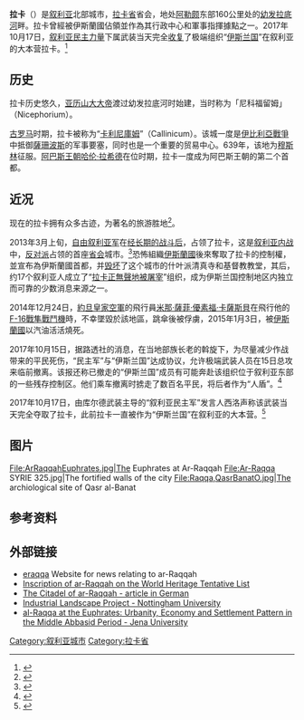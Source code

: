 {{Infobox settlement
|name = 拉卡
|settlement_type        = 城市
|official_name          = 
|other_name             = 
|native_name            = الرقة 
|nickname               = 
|motto                  =
|image_skyline          = ArRaqqahRoofTops.jpg 
|imagesize              = 300px
|image_caption          =

|pushpin_map = Syria
|pushpin_label_position =bottom
|pushpin_map_caption =在叙利亚的位置
|pushpin_mapsize        =250
<!-- Location ------------------>
|subdivision_type       = 国家
|subdivision_name       = {{Flag|Syria}}
|subdivision_type1      = [[叙利亚行政区划|省]]
|subdivision_name1      = [[拉卡省|拉卡省]]
|subdivision_type2      = [[区_(叙利亚)|区]]
|subdivision_name2      = [[拉卡区|拉卡区]]
|subdivision_type3      = 
|subdivision_name3      = 

<!-- Area    --------------------->
| parts_type            = [[实际控制|实际控制]]
| parts_style           = para
| p1                    = [[File:_Flag_of_Syrian_Democratic_Forces.svg|25px]] [[敘利亞民主力量|敘利亞民主力量]]（截至2018年9月）

<!-- Politics ----------------->
|government_footnotes   =
|government_type        =
|leader_title           =
|leader_name            =
|leader_title1          =  <!-- for places with, say, both a mayor and a city manager -->
|leader_name1           =
|leader_title2          =
|leader_name2           =
|established_title      =  <!-- Settled -->
|established_date       = 
|established_title2     =  <!-- Incorporated (town) -->
|established_date2      = 
|established_title3     =  <!-- Incorporated (city) -->
|established_date3      =
<!-- Area    --------------------->
|unit_pref                = Metric <!--Enter: Imperial, if Imperial (metric) is desired-->
|area_footnotes           =
|area_total_km2           = <!-- ALL fields dealing with a measurements are subject to automatic unit conversion-->
|area_land_km2            = <!--See table @ Template:Infobox Settlement for details on automatic unit conversion-->
|area_water_km2           =
|area_total_sq_mi         =
|area_land_sq_mi          =
|area_water_sq_mi         =
|area_water_percent       =
|area_urban_km2           =
|area_urban_sq_mi         =

<!-- Population   ----------------------->
|population_as_of               =2008年估計
|population_footnotes           =
|population_note                =
|population_total               =191,784
|population_density_km2         =
|population_density_sq_mi       =

<!-- General information  --------------->
|timezone               = [[欧洲东部时间|EET]]
|utc_offset             = +2
|timezone_DST           = +3
|utc_offset_DST         = 

|elevation_footnotes    =  <!--for references: use <ref> </ref> tags-->
|elevation_m            = 250
|elevation_ft           =
<!-- Area/postal codes & others -------->
|postal_code_type       =  <!-- enter ZIP code, Postcode, Post code, Postal code... -->
|postal_code            =
|area_code              = 22
|blank_name             =
|blank_info             =
|blank1_name            =
|blank1_info            =
|website                = 
|footnotes              = 
}} 
'''拉卡'''（{{lang-ar|الرقة}}）是[[叙利亚|叙利亚]]北部城市，[[拉卡省|拉卡省]]省会，地处[[阿勒颇|阿勒颇]]东部160公里处的[[幼发拉底河|幼发拉底河]]畔。拉卡曾經被伊斯蘭國佔領並作為其行政中心和軍事指揮據點之一。2017年10月17日，[[叙利亚民主力量|叙利亚民主力量]]下属武装当天完全[[拉卡之戰_(2017年)|收复]]了极端组织“[[伊斯兰国|伊斯兰国]]”在叙利亚的大本营拉卡。<ref>{{Cite web |url=http://news.xinhuanet.com/world/2017-10/17/c_1121817543.htm |title=新华社快讯：“叙利亚民主军”完全夺取了极端组织“伊斯兰国”在叙利亚的大本营拉卡 |access-date=2017-10-17 |archive-date=2017-10-29 |archive-url=https://web.archive.org/web/20171029041138/http://news.xinhuanet.com/world/2017-10/17/c_1121817543.htm |dead-url=no }}</ref>

== 历史 ==
拉卡历史悠久，[[亚历山大大帝|亚历山大大帝]]渡过幼发拉底河时始建，当时称为「尼科福留姆」（Nicephorium）。

[[古罗马|古罗马]]时期，拉卡被称为“[[卡利尼庫姆|卡利尼庫姆]]”（Callinicum）。该城一度是[[伊比利亞戰爭|伊比利亞戰爭]]中抵御[[薩珊波斯|薩珊波斯]]的军事要塞，同时也是一个重要的贸易中心。639年，该地为[[穆斯林|穆斯林]]征服。[[阿巴斯王朝|阿巴斯王朝]][[哈伦·拉希德|哈伦·拉希德]]在位时期，拉卡一度成为阿巴斯王朝的第二个首都。

==近况==
现在的拉卡拥有众多古迹，为著名的旅游胜地<ref>{{Cite web |url=http://www.arableague-china.org/chinaese/Publication/magazine/45/mag4507.htm |title=阿拉伯国家联盟驻华代表处：叙利亚拉卡城 |access-date=2011-08-25 |archive-date=2019-06-11 |archive-url=https://web.archive.org/web/20190611110802/http://www.arableague-china.org/chinaese/Publication/magazine/45/mag4507.htm |dead-url=no }}</ref>。

2013年3月上旬，[[自由叙利亚军|自由叙利亚军]]在[[拉卡戰鬥|经长期的战斗后]]，占领了拉卡，这是[[叙利亚内战|叙利亚内战]]中，[[叙利亚反对派|反对派]]占领的首座[[首府|省会]]城市。<ref >{{cite web|url=http://www.zaobao.com/gj/gj130306_006.shtml | language= | title=叙反对派攻下北部大城市拉卡 |publisher=联合早报 |date=2013-03-06 |accessdate= }}</ref>恐怖組織[[伊斯蘭國|伊斯蘭國]]後來奪取了拉卡的控制權，並宣布為伊斯蘭國首都，并[[伊斯蘭國對文化遺產的破壞|毁坏]]了这个城市的什叶派清真寺和基督教教堂，其后，约17个叙利亚人成立了“[[拉卡正無聲地被屠宰|拉卡正無聲地被屠宰]]”组织，成为伊斯兰国控制地区内独立而可靠的少数消息来源之一。

2014年12月24日，[[約旦皇家空軍|約旦皇家空軍]]的飛行員[[米那·薩菲·優素福·卡薩斯貝|米那·薩菲·優素福·卡薩斯貝]]在飛行他的[[F-16戰隼戰鬥機|F-16戰隼戰鬥機]]時，不幸墜毀於該地區，跳傘後被俘虜，2015年1月3日，被[[伊斯蘭國|伊斯蘭國]]以汽油活活燒死。

2017年10月15日，据路透社的消息，在当地部族长老的斡旋下，为尽量减少作战带来的平民死伤，“民主军”与“伊斯兰国”达成协议，允许极端武装人员在15日总攻来临前撤离。该报还称已撤走的“伊斯兰国”成员有可能奔赴该组织位于叙利亚东部的一些残存控制区。他们乘车撤离时掳走了数百名平民，将后者作为“人盾”。<ref>{{cite news|author= <!--Staff writer(s); no by-line.-->|date= 2017-10-15|title= 部分IS成员协议撤离 收复拉卡迎最后一役|url= http://news.xinhuanet.com/world/2017-10/17/c_129721078.htm|agency= 新华社|access-date= 2017-10-17|archive-date= 2017-10-17|archive-url= https://web.archive.org/web/20171017202852/http://news.xinhuanet.com/world/2017-10/17/c_129721078.htm|dead-url= no}}</ref>

2017年10月17日，由库尔德武装主导的“叙利亚民主军”发言人西洛声称该武装当天完全夺取了拉卡，此前拉卡一直被作为“伊斯兰国”在叙利亚的大本营。<ref>{{cite news|author= <!--Staff writer(s); no by-line.-->|date= 2017-10-17|title= “叙利亚民主军”称完全收复极端组织大本营拉卡|url= http://news.china.com/internationalgd/10000166/20171017/31581542.html|publisher= 中国新闻网|agency= 新华社|access-date= 2017-10-17|archive-date= 2020-11-27|archive-url= https://web.archive.org/web/20201127130407/https://news.china.com/internationalgd/10000166/20171017/31581542.html|dead-url= no}}</ref>

== 图片 ==

<gallery widths="140px" heights="140px" perrow=5 caption="Ar-Raqqah">
File:ArRaqqahEuphrates.jpg|The Euphrates at Ar-Raqqah
File:Ar-Raqqa SYRIE 325.jpg|The fortified walls of the city
File:Raqqa,QasrBanatO.jpg|The archiological site of Qasr al-Banat
</gallery>

==参考资料==
{{reflist}}

==外部链接==
{{commons category|Ar-Raqqah}}
*[http://www.esyria.sy/eraqqa/ eraqqa]{{Wayback|url=http://www.esyria.sy/eraqqa/ |date=20151124142343 }} Website for news relating to ar-Raqqah
*[http://whc.unesco.org/en/tentativelists/1302/ Inscription of ar-Raqqah on the World Heritage Tentative List]{{Wayback|url=http://whc.unesco.org/en/tentativelists/1302/ |date=20190405080623 }}
*[http://www.archaeologie-online.de/de/magazin/fundpunkt/forschung/2004/zitadelle_ar_raqqa/ The Citadel of ar-Raqqah - article in German]{{Webarchive|url=https://archive.is/20070706224649/http://www.archaeologie-online.de/de/magazin/fundpunkt/forschung/2004/zitadelle_ar_raqqa/ |date=2007-07-06 }}
*[https://web.archive.org/web/20081006085606/http://www.nottingham.ac.uk/archaeology/research/materials_islamic_alraqqa.php Industrial Landscape Project - Nottingham University]
*[https://web.archive.org/web/20110515221537/http://www.uni-jena.de/al_Raqqa.html al-Raqqa at the Euphrates: Urbanity, Economy and Settlement Pattern in the Middle Abbasid Period - Jena University]

{{coord|35|57|N|39|01|E|region:SY_type:city|display=title}}
{{Authority control}}
{{DEFAULTSORT: Raqqah}}
[[Category:叙利亚城市|Category:叙利亚城市]]
[[Category:拉卡省|Category:拉卡省]]